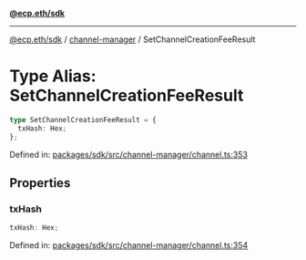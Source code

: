 [**@ecp.eth/sdk**](../../index.mdx)

***

[@ecp.eth/sdk](/sdk-reference/index.mdx) / [channel-manager](/sdk-reference/channel-manager/index.mdx) / SetChannelCreationFeeResult

# Type Alias: SetChannelCreationFeeResult

```ts
type SetChannelCreationFeeResult = {
  txHash: Hex;
};
```

Defined in: [packages/sdk/src/channel-manager/channel.ts:353](https://github.com/ecp-eth/comments-monorepo/blob/main/packages/sdk/src/channel-manager/channel.ts#L353)

## Properties

### txHash

```ts
txHash: Hex;
```

Defined in: [packages/sdk/src/channel-manager/channel.ts:354](https://github.com/ecp-eth/comments-monorepo/blob/main/packages/sdk/src/channel-manager/channel.ts#L354)
